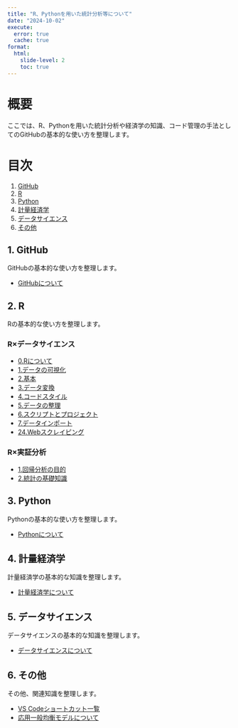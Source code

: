```yaml
---
title: "R、Pythonを用いた統計分析等について"
date: "2024-10-02"
execute: 
  error: true
  cache: true
format:
  html: 
    slide-level: 2
    toc: true
---
```


# 概要

ここでは、R、Pythonを用いた統計分析や経済学の知識、コード管理の手法としてのGitHubの基本的な使い方を整理します。

# 目次

1. [GitHub](#1-github)
2. [R](#2-r)
3. [Python](#3-python)
4. [計量経済学](#4-計量経済学)
5. [データサイエンス](#5-データサイエンス)
6. [その他](#6-その他)

## 1. GitHub {#1-github}
GitHubの基本的な使い方を整理します。  

- [GitHubについて](git_memo.html)

## 2. R {#2-r}
Rの基本的な使い方を整理します。

### R×データサイエンス
- [0.Rについて](0.R.html)
- [1.データの可視化](1.データの可視化.html)
- [2.基本](2.基本.html)
- [3.データ変換](3.データ変換.html)
- [4.コードスタイル](4.コードスタイル.html)
- [5.データの整理](5.データの整理.html)
- [6.スクリプトとプロジェクト](6.スクリプトとプロジェクト.html)
- [7.データインポート](7.データインポート.html)
- [24.Webスクレイピング](24.Webスクレイピング.html)

### R×実証分析
- [1.回帰分析の目的](1.回帰分析の目的.html)
- [2.統計の基礎知識](2.統計の基礎知識.html)

## 3. Python {#3-python}
Pythonの基本的な使い方を整理します。  

- [Pythonについて](section1.html)

## 4. 計量経済学 {#4-計量経済学}
計量経済学の基本的な知識を整理します。  

- [計量経済学について](section1.html)

## 5. データサイエンス {#5-データサイエンス}
データサイエンスの基本的な知識を整理します。  

- [データサイエンスについて](section1.html)

## 6. その他 {#6-その他}
その他、関連知識を整理します。  

- [VS Codeショートカット一覧](shortcut.html) 
- [応用一般均衡モデルについて](section1.html)
